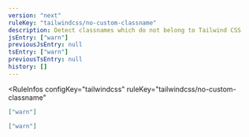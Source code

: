 ```yaml
---
version: "next"
ruleKey: "tailwindcss/no-custom-classname"
description: Detect classnames which do not belong to Tailwind CSS
jsEntry: ["warn"]
previousJsEntry: null
tsEntry: ["warn"]
previousTsEntry: null
history: []
---
```


<RuleInfos 
  configKey="tailwindcss" 
  ruleKey="tailwindcss/no-custom-classname" 
>

```json
["warn"]
```

```json
["warn"]
```

</RuleInfos>
